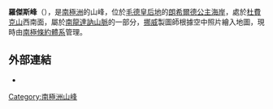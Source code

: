 {{coord|72|15|S|24|31|E|display=title}}

'''羅傑斯峰'''（{{lang-nn|Rogerstoppane}}），是[[南極洲|南極洲]]的山峰，位於[[毛德皇后地|毛德皇后地]]的[[朗希爾德公主海岸|朗希爾德公主海岸]]，處於[[杜費克山|杜費克山]]西南面，屬於[[南龍達訥山脈|南龍達訥山脈]]的一部分，[[挪威|挪威]]製圖師根據空中照片繪入地圖，現時由[[南極條約體系|南極條約體系]]管理。

==外部連結==
* {{usgs-gazetteer}}

{{Antarctica-geo-stub}}
[[Category:南極洲山峰|Category:南極洲山峰]]